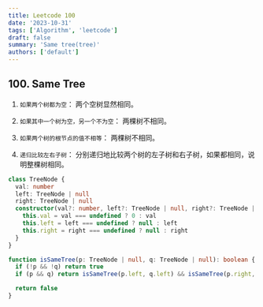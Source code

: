 ```yaml
---
title: Leetcode 100
date: '2023-10-31'
tags: ['Algorithm', 'leetcode']
draft: false
summary: 'Same tree(tree)'
authors: ['default']
---
```


## 100. Same Tree

1. `如果两个树都为空`： 两个空树显然相同。

2. `如果其中一个树为空，另一个不为空`： 两棵树不相同。

3. `如果两个树的根节点的值不相等`： 两棵树不相同。

4. `递归比较左右子树`： 分别递归地比较两个树的左子树和右子树，如果都相同，说明整棵树相同。

```ts
class TreeNode {
  val: number
  left: TreeNode | null
  right: TreeNode | null
  constructor(val?: number, left?: TreeNode | null, right?: TreeNode | null) {
    this.val = val === undefined ? 0 : val
    this.left = left === undefined ? null : left
    this.right = right === undefined ? null : right
  }
}

function isSameTree(p: TreeNode | null, q: TreeNode | null): boolean {
  if (!p && !q) return true
  if (p && q) return isSameTree(p.left, q.left) && isSameTree(p.right, q.right)

  return false
}
```
